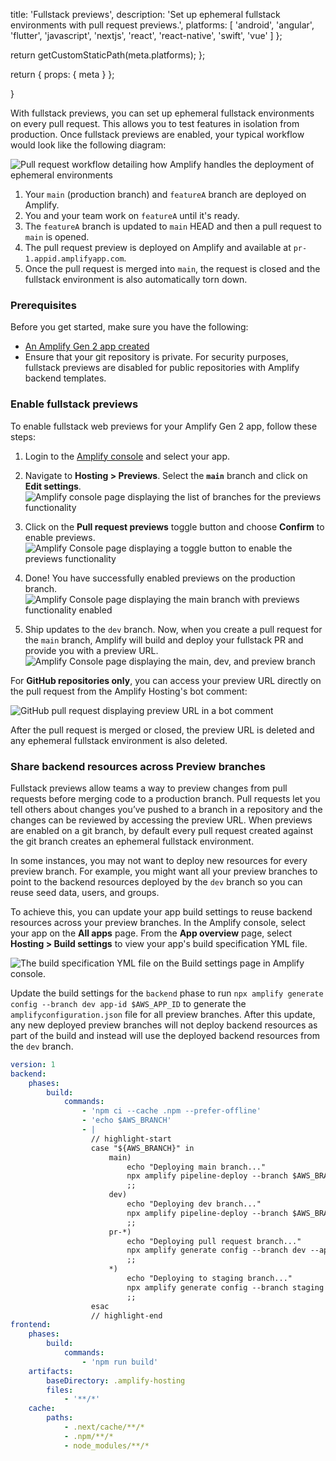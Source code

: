 
  title: 'Fullstack previews',
  description:
    'Set up ephemeral fullstack environments with pull request previews.',
  platforms: [
    'android',
    'angular',
    'flutter',
    'javascript',
    'nextjs',
    'react',
    'react-native',
    'swift',
    'vue'
  ]
};

  return getCustomStaticPath(meta.platforms);
};

  return {
    props: {
      meta
    }
  };

}

With fullstack previews, you can set up ephemeral fullstack environments on every pull request. This allows you to test features in isolation from production. Once fullstack previews are enabled, your typical workflow would look like the following diagram:

![Pull request workflow detailing how Amplify handles the deployment of ephemeral environments](/images/gen2/fullstack-branching/previews.png)

1. Your `main` (production branch) and `featureA` branch are deployed on Amplify.
1. You and your team work on `featureA` until it's ready.
1. The `featureA` branch is updated to `main` HEAD and then a pull request to `main` is opened.
1. The pull request preview is deployed on Amplify and available at `pr-1.appid.amplifyapp.com`.
1. Once the pull request is merged into `main`, the request is closed and the fullstack environment is also automatically torn down.

### Prerequisites

Before you get started, make sure you have the following:

- [An Amplify Gen 2 app created](https://docs.amplify.aws/gen2/start/quickstart/)
- Ensure that your git repository is private. For security purposes, fullstack previews are disabled for public repositories with Amplify backend templates.


### Enable fullstack previews

To enable fullstack web previews for your Amplify Gen 2 app, follow these steps:

1. Login to the [Amplify console](https://console.aws.amazon.com/amplify/home) and select your app.

2. Navigate to **Hosting > Previews**. Select the **`main`** branch and click on **Edit settings**. 
![Amplify console page displaying the list of branches for the previews functionality](/images/gen2/fullstack-branching/previews-1.png)

3. Click on the **Pull request previews** toggle button and choose **Confirm** to enable previews.
![Amplify Console page displaying a toggle button to enable the previews functionality](/images/gen2/fullstack-branching/previews-2.png)

4. Done! You have successfully enabled previews on the production branch.
![Amplify Console page displaying the main branch with previews functionality enabled](/images/gen2/fullstack-branching/previews-3.png)

5. Ship updates to the `dev` branch. Now, when you create a pull request for the `main` branch, Amplify will build and deploy your fullstack PR and provide you with a preview URL.
![Amplify Console page displaying the main, dev, and preview branch](/images/gen2/fullstack-branching/previews-4.png)

For **GitHub repositories only**, you can access your preview URL directly on the pull request from the Amplify Hosting's bot comment:

![GitHub pull request displaying preview URL in a bot comment](/images/gen2/fullstack-branching/previews-5.png)

After the pull request is merged or closed, the preview URL is deleted and any ephemeral fullstack environment is also deleted.

### Share backend resources across Preview branches

Fullstack previews allow teams a way to preview changes from pull requests before merging code to a production branch. Pull requests let you tell others about changes you’ve pushed to a branch in a repository and the changes can be reviewed by accessing the preview URL. When previews are enabled on a git branch, by default every pull request created against the git branch creates an ephemeral fullstack environment.

In some instances, you may not want to deploy new resources for every preview branch. For example, you might want all your preview branches to point to the backend resources deployed by the `dev` branch so you can reuse seed data, users, and groups.

To achieve this, you can update your app build settings to reuse backend resources across your preview branches. In the Amplify console, select your app on the **All apps** page. From the **App overview** page, select **Hosting > Build settings** to view your app's build specification YML file.

![The build specification YML file on the Build settings page in Amplify console.](/images/gen2/fullstack-branching/preview-settings.png)

Update the build settings for the `backend` phase to run `npx amplify generate config --branch dev app-id $AWS_APP_ID` to generate the `amplifyconfiguration.json` file for all preview branches. After this update, any new deployed preview branches will not deploy backend resources as part of the build and instead will use the deployed backend resources from the `dev` branch.

```yaml title="amplify.yml"
version: 1
backend:
    phases:
        build:
            commands:
                - 'npm ci --cache .npm --prefer-offline'
                - 'echo $AWS_BRANCH'
                - |
                  // highlight-start
                  case "${AWS_BRANCH}" in
                      main)
                          echo "Deploying main branch..."
                          npx amplify pipeline-deploy --branch $AWS_BRANCH --app-id $AWS_APP_ID
                          ;;
                      dev)
                          echo "Deploying dev branch..."
                          npx amplify pipeline-deploy --branch $AWS_BRANCH --app-id $AWS_APP_ID
                          ;;
                      pr-*)
                          echo "Deploying pull request branch..."
                          npx amplify generate config --branch dev --app-id $AWS_APP_ID 
                          ;;
                      *)
                          echo "Deploying to staging branch..."
                          npx amplify generate config --branch staging --app-id $AWS_APP_ID 
                          ;;
                  esac
                  // highlight-end
frontend:
    phases:
        build:
            commands:
                - 'npm run build'
    artifacts:
        baseDirectory: .amplify-hosting
        files:
            - '**/*'
    cache:
        paths:
            - .next/cache/**/*
            - .npm/**/*
            - node_modules/**/*
```
